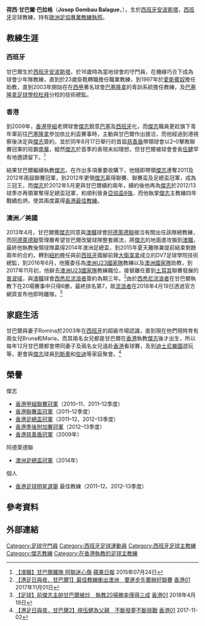 {{Spanish name 2|Gombau|Balague}}
{{Infobox football biography
| name          = 甘巴爾 <br> Josep Gombau
| image         = Josep Gombau.JPG
| fullname      = Josep Gombau Balague
| nickname      = 
| birth_date    = {{birth date and age|1976|6|5}}
| birth_place   = [[西班牙|西班牙]]，[[安波斯塔|安波斯塔]]
| height        = {{height|m=1.83}}
| position      = [[守門員|守門員]]
| currentclub   = 
| youthyears1   = 1992
| youthclubs1   = {{link-en|阿姆坡斯塔足球會|CF Amposta|阿姆坡斯塔}}
| manageryears1 = 1993–2003
| managerclubs1 = {{link-en|阿姆坡斯塔足球會|CF Amposta|阿姆坡斯塔}}
| manageryears2 = 2003–2009
| managerclubs2 = [[巴塞隆拿足球會|巴塞隆拿]]（青訓教練）
| manageryears3 = 2009–2013
| managerclubs3 = [[傑志體育會|傑志]]
| manageryears4 = 2013–2015
| managerclubs4 = [[阿德雷德聯足球俱樂部|阿德萊德聯]]
| manageryears5 = 2016–2017
| managerclubs5 = {{link-en|澳洲23歲以下國家足球隊|Australia national under-23 soccer team|澳洲U23}} 
| manageryears6 = 2016–2017
| managerclubs6 = [[澳洲國家足球隊|澳洲]]（助理教練）
| manageryears7 = 2017–2018
| managerclubs7 = [[西悉尼流浪者足球俱樂部|西悉尼流浪者]]
| manageryears8 = 2018–2020
| managerclubs8 = [[德里巨擘足球會|德里巨擘]]
| manageryears9 = 2020–
| managerclubs9 = {{link-en|皇后區足球俱樂部|Queensboro FC|皇后區}} 
}}

'''荷西·甘巴爾·巴拉格'''（'''Josep Gombau Balague'''，{{bd|1976年|6月5日|catIdx=Gombau,Josep}}），生於[[西班牙|西班牙]][[安波斯塔|安波斯塔]]，[[西班牙|西班牙]]足球教練，持有[[歐洲足球協會聯盟|歐洲足協專業教練執照]]。

==教練生涯==

===西班牙===
甘巴爾生於[[西班牙|西班牙]][[安波斯塔|安波斯塔]]，於16歲時為當地球會{{link-en|阿姆坡斯塔足球會|CF Amposta|阿姆坡斯塔}}的守門員，在機緣巧合下成為球會少年隊教練，直到於23歲掛靴轉職擔任職業教練，到1997年於[[愛斯賓奴體育會|愛斯賓奴]]擔任助教，直到2003年開始在在[[西甲|西甲]]著名球會[[巴塞隆拿足球會|巴塞隆拿]]的青訓系統擔任教練，及[[巴塞隆拿足球會|巴塞隆拿足球學校]][[杜拜|杜拜]]分校的技術總監。

===香港===
到2009年，[[香港甲組足球聯賽|香港甲組]]老牌球會[[傑志體育會|傑志]]銳意[[巴塞隆拿足球會|巴塞]]及[[西班牙|西班牙]]化，而[[傑志體育會|傑志]]職員更趁旗下青年軍前往[[巴塞隆拿|巴塞隆拿]]參加依比利盃賽事時，主動與甘巴爾作出接洽，而他經過到港視察後決定與[[傑志體育會|傑志]]簽約，並於同年8月17日舉行的首屆[[香港社區盃|慈善盾]]帶領球會以2–0擊敗聯賽冠軍的班霸[[南華足球隊|南華]]，縱然[[傑志體育會|傑志]]於首季的表現未如理想，但甘巴爾被球會會長[[伍健|伍健]]罕有地邀請留下。<ref>[https://hk.sports.appledaily.com/sports/realtime/article/20150724/54010954 【澳職】甘巴爾離隊 阿聯迷心傷] {{Wayback|url=https://hk.sports.appledaily.com/sports/realtime/article/20150724/54010954 |date=20171107011026 }} [[蘋果日報|蘋果日報]] 2015年07月24日</ref>

結果甘巴爾繼續執教[[傑志體育會|傑志]]，在作出多項重要收購下，他隨即帶領[[傑志體育會|傑志]]連奪2011及2012年兩屆聯賽冠軍，到2012年更領[[傑志體育會|傑志]]贏得聯賽、聯賽盃及足總盃冠軍，成為三冠王，而[[傑志體育會|傑志]]於2012年5月更與甘巴爾續約兩年，續約後他再為[[傑志體育會|傑志]]於2012/13球季亦再領軍奪得足總盃冠軍，和順利晉身[[2013年亞洲足協盃|亞協盃8強]]，而他執掌[[傑志體育會|傑志]]主教練四年戰績彪炳，使其兩度贏得[[香港足球明星選舉|香港最佳教練]]。

===澳洲／美國===
2013年4月，甘巴爾獲[[傑志體育會|傑志]]同意與[[澳職|澳職]]球會[[阿德雷德聯足球俱樂部|阿德萊德聯]]接洽有關出任該隊總教練，而[[阿德雷德聯足球俱樂部|阿德萊德聯]]管理層希望甘巴爾改變球隊整套踢法，將[[傑志體育會|傑志]]的地面進攻搬到[[澳職|澳職]]，最終他執教後領球隊贏得2014年澳洲足總盃，到2015年夏天離隊兼提前結束剩餘兩年的合約，轉到[[紐約|紐約]]擔任與前[[西班牙|西班牙]]國腳前鋒[[大衛·韋拿|大衛韋拿]]成立的DV7足球學院技術總監，到2016年6月，他獲委任為[[澳洲國家足球隊|澳洲U23國家隊]]教練以及[[澳洲國家足球隊|澳洲國家隊]]助教，到2017年11月初，他辭去[[澳洲國家足球隊|澳洲U23國家隊]]教練職位，接替離任要到[[土耳其|土耳其]]聯賽發展的[[托尼·波波维奇|普波域]]，與[[澳職|澳職]]球會[[西悉尼流浪者足球俱樂部|西悉尼流浪者]]簽約為期三年。<ref>[https://www.hk01.com/%E9%AB%94%E8%82%B2/129554/-%E6%B8%AF%E8%B6%B3%E6%97%A5%E8%88%87%E5%A4%9C-%E7%94%98%E5%B7%B4%E7%88%BE1-%E6%9C%80%E4%BD%B3%E6%95%99%E7%B7%B4%E8%A1%9D%E5%87%BA%E6%BE%B3%E6%B4%B2-%E8%A6%81%E9%80%B2%E6%AD%A5%E5%85%88%E8%A6%81%E8%BE%A6%E5%A5%BD%E8%81%AF%E8%B3%BD 【港足日與夜．甘巴爾1】最佳教練衝出澳洲　要進步先要辦好聯賽] [[香港01|香港01]] 2017年11月01日</ref>由於[[西悉尼流浪者足球俱樂部|西悉尼流浪者]]在甘巴爾執教下在20場賽事中只得6勝，最終排名第7，故[[西悉尼流浪者足球俱樂部|流浪者]]在2018年4月19日透過官方網頁宣布他即時離隊。<ref>[https://www.hk01.com/%E5%8D%B3%E6%99%82%E9%AB%94%E8%82%B2/179772/%E8%B6%B3%E7%90%83-%E5%89%8D%E5%82%91%E5%BF%97%E4%B8%BB%E5%B8%A5%E7%94%98%E5%B7%B4%E7%88%BE%E8%A2%AB%E7%82%92-%E5%9F%B7%E6%95%9920%E5%A0%B4%E5%8B%9D%E7%8E%87%E5%83%85%E5%BE%97%E4%B8%89%E6%88%90 【足球】前傑志主帥甘巴爾被炒　執教20場勝率僅得三成] {{Wayback|url=https://www.hk01.com/%E5%8D%B3%E6%99%82%E9%AB%94%E8%82%B2/179772/%E8%B6%B3%E7%90%83-%E5%89%8D%E5%82%91%E5%BF%97%E4%B8%BB%E5%B8%A5%E7%94%98%E5%B7%B4%E7%88%BE%E8%A2%AB%E7%82%92-%E5%9F%B7%E6%95%9920%E5%A0%B4%E5%8B%9D%E7%8E%87%E5%83%85%E5%BE%97%E4%B8%89%E6%88%90 |date=20180421031424 }} [[香港01|香港01]] 2018年4月19日</ref>

==家庭生活==
甘巴爾與妻子Romina於2003年在[[西班牙|西班牙]]的超級市場認識，直到現在他們現時育有兩女兒Bruna和Maria，而其兩名女兒都是甘巴爾在[[香港|香港]]執教[[傑志體育會|傑志]]後才出生，所以每年12月甘巴爾都會帶同妻子及兩名女兒遠赴[[香港|香港]]看球賽，及到[[香港迪士尼樂園|迪士尼樂園]]遊玩等，更會與[[傑志體育會|傑志]]球員[[費蘭度·列斯奧|列斯奧]]和[[佐迪·達利斯|佐迪]]等家庭聚會。<ref>[https://www.hk01.com/%E9%AB%94%E8%82%B2/129798/-%E6%B8%AF%E8%B6%B3%E6%97%A5%E8%88%87%E5%A4%9C-%E7%94%98%E5%B7%B4%E7%88%BE2-%E8%A6%96%E4%BC%8D%E5%81%A5%E7%82%BA%E7%88%B6%E8%A6%AA-%E4%B8%8D%E6%96%B7%E7%99%BC%E5%A4%A2%E4%B8%8D%E6%96%B7%E6%8C%91%E6%88%B0 【港足日與夜．甘巴爾2】視伍健為父親　不斷發夢不斷挑戰] [[香港01|香港01]] 2017-11-02</ref>

==榮譽==
;傑志
* [[香港甲組足球聯賽|香港甲組聯賽冠軍]]（2010–11、2011–12季度）
* [[2011–12年香港聯賽盃|香港聯賽盃冠軍]]（2011–12季度）
* [[香港足總盃|香港足總盃冠軍]]（2011–12、2012–13季度）
* [[2012–13年香港甲組足球聯賽季後附加賽|香港季後附加賽冠軍]]（2012–13季度）
* [[香港社區盃|香港慈善盾冠軍]]（2009年）
;阿德萊德聯
* [[澳洲足總盃|澳洲足總盃冠軍]]（2014年）
;個人
* [[香港足球明星選舉|香港足球明星選舉]] 最佳教練（2011–12、2012–13季度）

==參考資料==
{{reflist}}

==外部連結==
{{香港足球明星選舉最佳教練}}
{{DEFAULTSORT:Gombau, Josep}}
[[Category:足球守門員|Category:足球守門員]]
[[Category:西班牙足球運動員|Category:西班牙足球運動員]]
[[Category:西班牙足球主教練|Category:西班牙足球主教練]]
[[Category:傑志教練|Category:傑志教練]]
[[Category:在香港執教的足球主教練|Category:在香港執教的足球主教練]]